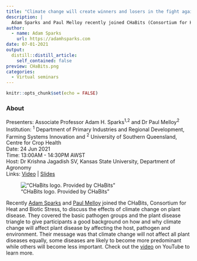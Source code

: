 ```yaml
---
title: "Climate change will create winners and losers in the fight against plant disease"
description: |
  Adam Sparks and Paul Melloy recently joined CHaBits (Consortium for Heat and Biotic Stresses) to discuss the effects of climate change on plant disease. CHaBits have graciously hosted the seminar recording on their YouTube.
author:  
  - name: Adam Sparks
    url: https://adamhsparks.com
date: 07-01-2021
output:
  distill::distill_article:
    self_contained: false
preview: CHaBits.png
categories:
  - Virtual seminars
---
```



```r
knitr::opts_chunk$set(echo = FALSE)
```


### About

Presenters: Associate Professor Adam H. Sparks^1,2^ and Dr Paul Melloy^2^ \
Institution: ^1^ Department of Primary Industries and Regional Development, Farming Systems Innovation and ^2^ University of Southern Queensland, Centre for Crop Health \
Date: 24 Jun 2021 \
Time: 13:00AM - 14:30PM AWST \
Host: Dr Krishna Jagadish SV, Kansas State University, Department of Agronomy \
Links: [Video](https://youtu.be/PO958Vhdiss) \| [Slides](https://speakerdeck.com/adamhsparks/climate-change-will-create-winners-and-losers-in-the-fight-against-plant-disease)

!["CHaBits logo. Provided by CHaBits"](chabits.png)

Recently [Adam Sparks](https://adamhsparks.com/) and [Paul Melloy](https://staffprofile.usq.edu.au/Profile/Paul-Melloy) joined the CHaBits, Consortium for Heat and Biotic Stress, to discuss the effects of climate change on plant disease.
They covered the basic pathogen groups and the plant disease triangle to give participants a good background on how and why climate change will affect plant disease by affecting the host, pathogen and environment.
Their message was that climate change will not affect all plant diseases equally, some diseases are likely to become more predominant while others will become less important.
Check out the [video](https://youtu.be/PO958Vhdiss) on YouTube to learn more.
